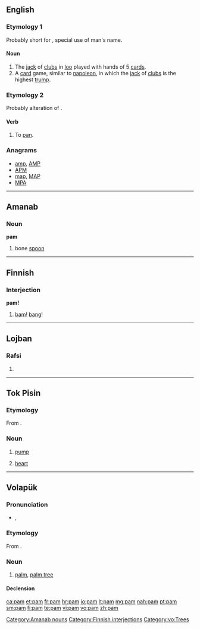 {{also|Pam|PAM}}
==English==

===Etymology 1===
Probably short for {{etyl|fr}} {{term|Pamphile||a given name|lang=fr}}, special use of man's name.

====Noun====
{{en-noun}}

# The [[jack]] of [[clubs]] in [[loo]] played with hands of 5 [[card]]s.
# A [[card]] game, similar to [[napoleon]], in which the [[jack]] of [[clubs]] is the highest [[trump]].

===Etymology 2===
Probably alteration of {{term|pan}}.

====Verb====
{{en-verb|pams|pamming|pammed}}

# To [[pan]].

===Anagrams===
* [[amp#English|amp]], [[AMP#English|AMP]]
* [[APM#English|APM]]
* [[map#English|map]], [[MAP#English|MAP]]
* [[MPA#English|MPA]]

----

==Amanab==

===Noun===
'''pam'''

# bone [[spoon]]

[[Category:Amanab nouns]]

----

==Finnish==

===Interjection===
'''pam!'''

# [[bam]]! [[bang]]!

[[Category:Finnish interjections]]

----

==Lojban==

===Rafsi===
{{jbo-rafsi}}

# {{rafsi of|prami}}

----

==Tok Pisin==

===Etymology===
From {{etyl|en|tpi}} {{term|pump}}.

===Noun===
{{head|tpi|noun}}

# [[pump]]
# {{anatomy|lang=tpi}} [[heart]]

----

==Volapük==

===Pronunciation===
* {{IPA|/pam/|lang=vo}}, {{X-SAMPA|/pam/}}

===Etymology===
From {{etyl|en|vo}} {{term|palm|lang=en}}.

===Noun===
{{vo-noun}}

# [[palm]], [[palm tree]]

====Declension====
{{vo-decl-noun}}

[[Category:vo:Trees]]

[[ca:pam]]
[[et:pam]]
[[fr:pam]]
[[hr:pam]]
[[io:pam]]
[[lt:pam]]
[[mg:pam]]
[[nah:pam]]
[[pt:pam]]
[[sm:pam]]
[[fi:pam]]
[[te:pam]]
[[vi:pam]]
[[vo:pam]]
[[zh:pam]]
